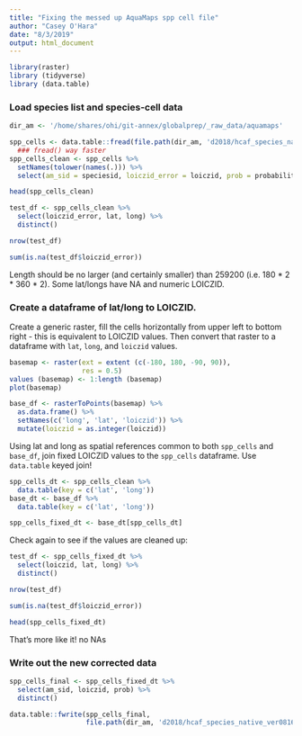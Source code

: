 ```yaml
---
title: "Fixing the messed up AquaMaps spp cell file"
author: "Casey O'Hara"
date: "8/3/2019"
output: html_document
---
```


```r
library(raster)
library (tidyverse) 
library (data.table)
```

### Load species list and species-cell data

```r
dir_am <- '/home/shares/ohi/git-annex/globalprep/_raw_data/aquamaps'

spp_cells <- data.table::fread(file.path(dir_am, 'd2018/hcaf_species_native_ver0816c.csv'))
  ### fread() way faster
spp_cells_clean <- spp_cells %>%
  setNames(tolower(names(.))) %>%
  select(am_sid = speciesid, loiczid_error = loiczid, prob = probability, lat = centerlat, long = centerlong)

head(spp_cells_clean)
```

```r
test_df <- spp_cells_clean %>%
  select(loiczid_error, lat, long) %>%
  distinct()

nrow(test_df)

sum(is.na(test_df$loiczid_error))
```

Length should be no larger (and certainly smaller) than 259200 (i.e. 180 * 2 * 360 * 2).  Some lat/longs have NA and numeric LOICZID.

### Create a dataframe of lat/long to LOICZID.

Create a generic raster, fill the cells horizontally from upper left to bottom right - this is equivalent to LOICZID values.  Then convert that raster to a dataframe with `lat`, `long`, and `loiczid` values.

```r
basemap <- raster(ext = extent (c(-180, 180, -90, 90)), 
                  res = 0.5)
values (basemap) <- 1:length (basemap)
plot(basemap)

base_df <- rasterToPoints(basemap) %>%
  as.data.frame() %>%
  setNames(c('long', 'lat', 'loiczid')) %>%
  mutate(loiczid = as.integer(loiczid))
```

Using lat and long as spatial references common to both `spp_cells` and `base_df`, join fixed LOICZID values to the `spp_cells` dataframe.  Use `data.table` keyed join!

```r
spp_cells_dt <- spp_cells_clean %>%
  data.table(key = c('lat', 'long'))
base_dt <- base_df %>%
  data.table(key = c('lat', 'long'))

spp_cells_fixed_dt <- base_dt[spp_cells_dt]
```

Check again to see if the values are cleaned up:

```r
test_df <- spp_cells_fixed_dt %>%
  select(loiczid, lat, long) %>%
  distinct()

nrow(test_df)

sum(is.na(test_df$loiczid_error))

head(spp_cells_fixed_dt)
```

That's more like it!  no NAs

### Write out the new corrected data

```r
spp_cells_final <- spp_cells_fixed_dt %>%
  select(am_sid, loiczid, prob) %>%
  distinct()

data.table::fwrite(spp_cells_final, 
                   file.path(dir_am, 'd2018/hcaf_species_native_ver0816c_fixed.csv'))
```

